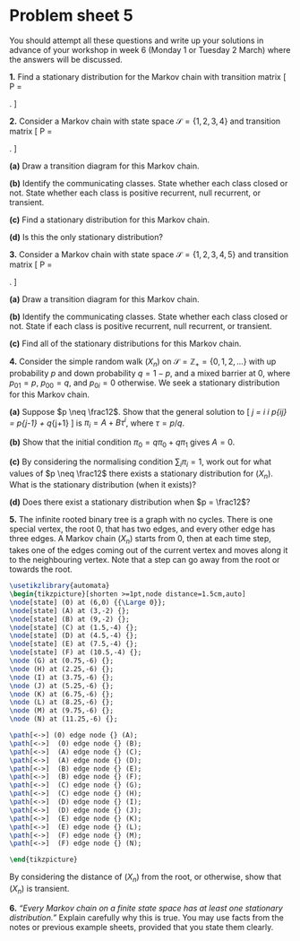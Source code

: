 # Problem sheet 5  {.unnumbered #P05}

<!--
<style>
.fold-btn { 
  float: right; 
  margin: -12px 0 0 0;
}
</style

<script type="text/javascript">
$(document).ready(function() {
  $folds = $(".myanswers");
  $folds.wrapInner("<div class=\"fold-blck\">"); // wrap a div container around content
  $folds.prepend("<button class=\"fold-btn\">Show solution</button>");  // add a button
  $(".fold-blck").toggle();  // fold all blocks
  $(".fold-btn").on("click", function() {  // add onClick event
    $(this).text($(this).text() === "Hide solution" ? "Show solution" : "Hide solution");  // if the text equals "Fold", change it to "Unfold"or else to "Fold" 
    $(this).next(".fold-blck").toggle("linear");  // "swing" is the default easing function. This can be further customized in its speed or the overall animation itself.
  })
});
</script>
-->



<style>
.myanswers { 
display: none !important;
}
</style>



\commfalse



::: {.mysummary}
You should attempt all these questions and write up your solutions in advance of your workshop in week 6 (Monday 1 or Tuesday 2 March) where the answers will be discussed.
:::


:::: {.myq}
**1.** Find a stationary distribution for the Markov chain with transition matrix
\[ \mathsf P = \begin{pmatrix} \frac13 & \frac23 & 0 \\
                               \frac16 & \frac13 & \frac12 \\
                               0 & \frac13 & \frac23 \end{pmatrix} . \]

::: {.myanswers data-latex=""}
*Solution.* 
:::
::::



::::: {.myq}
**2.** Consider a Markov chain with state space $\mathcal S = \{1,2,3,4\}$ and transition matrix
\[  \mathsf P = \begin{pmatrix} \frac14 & \frac12 &\frac14 & 0 \\
                      \frac14 & \frac14 & \frac12 & 0 \\
                      \frac12 & \frac12 & 0 & 0 \\
                      \frac14 & 0       &\frac14 & \frac 12
                      \end{pmatrix} . \]

:::: {.subq}
**(a)** Draw a transition diagram for this Markov chain.

::: {.myanswers data-latex=""}
*Solution.* 

<!--
		\begin{tikzpicture}[shorten >=1pt,scale=1.2]
		\node[state] (2) at (0,0)  {$2$};
		\node[state] (1) at (2,1.15)  {$1$};
		\node[state] (3) at (2,-1.15) {$3$};
		\node[state] (4) at (4,0)  {$4$};
		
		\path[->] (1) edge [bend left]  node [above left]  {$\frac12$} (2);
		\path[->] (1) edge [bend left]  node [right]       {$\frac14$} (3);
		\path[->] (2) edge [bend left]  node [above left]  {$\frac14$} (1);
		\path[->] (2) edge [bend left]  node [below left]  {$\frac12$} (3);
		\path[->] (3) edge [bend left]  node [right]       {$\frac12$} (1);
		\path[->] (3) edge [bend left]  node [below left]  {$\frac12$} (2);
		\path[->] (4) edge              node [above right] {$\frac14$} (1);
		\path[->] (4) edge              node [below right] {$\frac14$} (3);
		
		\path[->] (1) edge [loop above] node [above] {$\frac14$} ();
		\path[->] (2) edge [loop left]  node [left]  {$\frac14$} ();
		\path[->] (4) edge [loop right] node [right] {$\frac12$} ();
		\end{tikzpicture}
-->
:::
::::

:::: {.subq}
**(b)** Identify the communicating classes. State whether each class closed or not. State whether each class is positive recurrent, null recurrent, or transient.

::: {.myanswers data-latex=""}
*Solution.* The class $\{1,2,3\}$ is closed, so is positive recurrent. The class $\{4\}$ is not closed, so is transient.
:::
::::

:::: {.subq}
**(c)** Find a stationary distribution for this Markov chain.

::: {.myanswers data-latex=""}
*Solution.* First, we write out the equations $\boldsymbol\pi = \boldsymbol\pi\mathsf P$, which are
\begin{align*}
\pi_1 &= \tfrac14\pi_1 + \tfrac14\pi_2 + \tfrac12\pi_3 + \tfrac14\pi_4 \\
\pi_2 &= \tfrac12\pi_1 + \tfrac14\pi_2 + \tfrac12\pi_3 \\
\pi_3 &= \tfrac14\pi_1 + \tfrac12\pi_2 \phantom{{}+\tfrac12\pi_3} + \tfrac14\pi_4 \\
\pi_4 &= \phantom{\tfrac12\pi_1 + \tfrac14\pi_2 + \tfrac12\pi_3+{}}  \tfrac12 \pi_4 .
\end{align*}
From the fourth equation we immediately see that $\pi_4 = 0$. Second, we rewrite the first two of the other equations with $\pi_1$ as the working variable, which gives
\begin{align}
3\pi_1 &= \phantom{3}\pi_2 + 2\pi_3 \tag{1} \\
2\pi_1 &= 3\pi_2 - 2\pi_3 \tag{2} .
\end{align}
Adding (1) and (2) gives $5\pi_1 = 4\pi_2$, so $\pi_2 = \frac54\pi_1$. Substituting this into (1) and solving gives $\pi_3 = \frac78 \pi_1$. Third, the normalising condition is
\[ \pi_1 + \pi_2 + \pi_3 + \pi_4 = \pi_1 + \tfrac54\pi_1 + \tfrac78\pi_1 + 0 = \tfrac{25}{8}\pi_1 = 1, \]
so $\pi_1 = \frac{8}{25}$. Hence, we have a stationary distribution
\[ \boldsymbol\pi = \left(\tfrac{8}{25} \quad \tfrac{10}{25} \quad \tfrac{7}{25} \quad 0 \right) .\]
:::
::::

:::: {.subq}
**(d)** Is this the only stationary distribution?

::: {.myanswers data-latex=""}
*Solution.* Yes. The Markov chain has one positive recurrent class, so there is a unique stationary distribution, and it is supported only on that class.
:::
::::
:::::

::::: {.myq}
**3.** Consider a Markov chain with state space $\mathcal S = \{1,2,3,4,5\}$ and transition matrix
\[  \mathsf P = \begin{pmatrix} \frac13 & \frac23 & 0 &0 & 0 \\
                   \frac13 & \frac23 & 0 &0 & 0 \\
                   0 &\frac35 & \frac15 & \frac15 & 0 \\
                   0 & 0 & 0 & \frac14 &\frac34 \\
                   0 & 0 & 0 & \frac12 & \frac12 \end{pmatrix} . \]

:::: {.subq}
**(a)** Draw a transition diagram for this Markov chain.

::: {.myanswers data-latex=""}
*Solution.* 
<!--
	\begin{tikzpicture}[shorten >=1pt,scale=1]
	\node[state] (1) at (0,0) {$1$};
	\node[state] (2) at (2,0) {$2$};
	\node[state] (3) at (4,0) {$3$};
	\node[state] (4) at (6,0) {$4$};
	\node[state] (5) at (8,0) {$5$};
	
	\path[->] (1) edge [bend left]  node [above] {$\frac23$} (2);
	\path[->] (2) edge [bend left]  node [below] {$\frac13$} (1);
	\path[->] (3) edge              node [above] {$\frac35$} (2);
	\path[->] (3) edge              node [above] {$\frac15$} (4);
	\path[->] (4) edge [bend left]  node [above] {$\frac34$} (5);
	\path[->] (5) edge [bend left]  node [below] {$\frac12$} (4);
	
	\path[->] (1) edge [loop left]  node [left]  {$\frac13$} ();
	\path[->] (2) edge [loop above] node [above] {$\frac23$} ();
	\path[->] (3) edge [loop above] node [above] {$\frac15$} ();
	\path[->] (4) edge [loop above] node [above] {$\frac14$} ();
	\path[->] (5) edge [loop right] node [right] {$\frac12$} ();
	\end{tikzpicture}
-->
:::
::::

:::: {.subq}
**(b)** Identify the communicating classes. State whether each class closed or not. State if each class is positive recurrent, null recurrent, or transient.

::: {.myanswers data-latex=""}
*Solution.* The class $\{1,2\}$ is closed, so is positive recurrent. The class $\{3\}$ is not closed, so is transient. The class $\{4,5\}$ is closed, so is positive recurrent.
:::
::::

:::: {.subq}
**(c)** Find all of the stationary distributions for this Markov chain.

::: {.myanswers data-latex=""}
*Solution.* We can have a stationary distribution supported on either of the positive recurrent classes, but we will always have $\pi_3 = 0$, as that state is transient. For the class $\{1,2\}$ we have
	\[ \pi_1 = \tfrac13\pi_1 + \tfrac13\pi_2 \qquad \pi_2 = \tfrac23\pi_1 + \tfrac23\pi_2 , \]
	giving $\pi_2 = 2\pi_1$, and a stationary distribution $(\tfrac 13, \tfrac23, 0, 0, 0)$. For the class $\{4,5\}$, we have
	\[ \pi_4 = \tfrac14\pi_4 + \tfrac12\pi_5 \qquad \pi_5 = \tfrac34\pi_4 + \tfrac12\pi_5 , \]
	giving $3\pi_4 = 2\pi_5$, and a stationary distribution $(0,0,0,\frac25,\frac35)$. Finally, any linear combination of those where the coefficients are positive and add to $1$ will also be a stationary distribution, so we have a family of stationary distributions
	\[ \left( \tfrac13\alpha \quad \tfrac23\alpha \quad 0 \quad \tfrac25(1-\alpha) \quad \tfrac35(1-\alpha) \right)    \]
	for $0 \leq \alpha \leq 1$.
:::
::::
:::::





::::: {.myq}
**4.** Consider the simple random walk $(X_n)$ on $\mathcal S = \mathbb Z_+ = \{0,1,2,\dots\}$ with up probability $p$ and down probability $q = 1-p$, and a mixed barrier at $0$, where $p_{01} = p$, $p_{00} = q$, and $p_{0i} = 0$ otherwise. We seek a stationary distribution for this Markov chain.

:::: {.subq}
**(a)** Suppose $p \neq \frac12$. Show that the general solution to 
\[ \pi_j = \sum_i \pi_i p_{ij} = p\pi_{j-1} + q\pi_{j+1} \]
is $\pi_i = A + B\tau^i$, where $\tau = p/q$.

::: {.myanswers data-latex=""}
*Solution.* Let's rewrite this as $q\pi_{j+1} - \pi_j + p\pi_{j-1} = 0$. This is a homogeneous linear difference equation. The characteristic equation is $p\lambda^2 - \lambda + p = 0$, which factorises as $(q\lambda - p)(\lambda-1) = 0$ (using that $p + q = 1$), which has solutions $\lambda = 1$ and $\lambda = p/q = \tau$. Since $p \neq \frac12$, these roots are distinct. So the general solution is $\pi_i = A + B\tau^i$.
:::
::::

:::: {.subq}
**(b)** Show that the initial condition $\pi_0 = q\pi_0 + q\pi_1$ gives $A = 0$.

::: {.myanswers data-latex=""}
*Solution.* The initial condition gives
\[ A + B = q(A + B) + q(A + B\tau)  ,\]
which after rearranging gives $(1-2q)A = 0$, where we have used $q + q\tau = q + p = 1$. Since $1-2q\neq 0$, we must have $A = 0$. 
:::
::::

:::: {.subq}
**(c)** By considering the normalising condition $\sum_i \pi_i =1$, work out for what values of $p \neq \frac12$ there exists a stationary distribution for $(X_n)$. What is the stationary distribution (when it exists)?

::: {.myanswers data-latex=""}
*Solution.* We have $\pi_i = B\tau^i$, so require $B \sum_{i=1}^\infty \tau^i = 1$. When $p > \frac12$, then $\tau > 1$ and the sum does not converge, and we have no stationary distribution. When $p < \frac12$, then $\tau < 1$, so
  \[ \sum_{i=1}^\infty \tau^i = \frac{1}{1-\tau} \qquad \Rightarrow \qquad B = \frac{1}{\frac{1}{1-\tau}} = 1 - \tau, \]
so we have a geometric stationary distribution $\pi_i = (1-\tau)\tau^i$.
:::
::::

:::: {.subq}
**(d)** Does there exist a stationary distribution when $p = \frac12$?

::: {.myanswers data-latex=""}
*Solution.* 
Here, the linear difference equation has general solution $\pi_i = A + Bi$, as we saw with the symmetric gambler's ruin problem. The initial condition gives $A = \frac12A + \frac12(A + B)$, and so $B = 0$, giving $\pi_i = A$. The normalisation condition is $\infty \times A = 1$, which cannot be fulfilled. Hence no stationary distribution exists.
:::
::::
:::::

:::: {.myq}
**5.** The infinite rooted binary tree is a graph with no cycles. There is one special vertex, the root 0, that has two edges, and every other edge has three edges. A Markov chain $(X_n)$ starts from 0, then at each time step, takes one of the edges coming out of the current vertex and moves along it to the neighbouring vertex. Note that a step can go away from the root or towards the root.

```tikz
\usetikzlibrary{automata}
\begin{tikzpicture}[shorten >=1pt,node distance=1.5cm,auto]
\node[state] (0) at (6,0) {{\Large 0}};
\node[state] (A) at (3,-2) {};
\node[state] (B) at (9,-2) {};
\node[state] (C) at (1.5,-4) {};
\node[state] (D) at (4.5,-4) {};
\node[state] (E) at (7.5,-4) {};
\node[state] (F) at (10.5,-4) {};
\node (G) at (0.75,-6) {};
\node (H) at (2.25,-6) {};
\node (I) at (3.75,-6) {};
\node (J) at (5.25,-6) {};
\node (K) at (6.75,-6) {}; 
\node (L) at (8.25,-6) {};
\node (M) at (9.75,-6) {};
\node (N) at (11.25,-6) {};

\path[<->] (0) edge node {} (A);
\path[<->]	(0) edge node {} (B);
\path[<->]	(A) edge node {} (C);
\path[<->]	(A) edge node {} (D);
\path[<->]	(B) edge node {} (E);
\path[<->]	(B) edge node {} (F);
\path[<->]	(C) edge node {} (G);
\path[<->]	(C) edge node {} (H);
\path[<->]	(D) edge node {} (I);
\path[<->]	(D) edge node {} (J);
\path[<->]	(E) edge node {} (K);
\path[<->]	(E) edge node {} (L);
\path[<->]	(F) edge node {} (M);
\path[<->]	(F) edge node {} (N);

\end{tikzpicture}
```

By considering the distance of $(X_n)$ from the root, or otherwise, show that $(X_n)$ is transient.

::: {.myanswers data-latex=""}
*Solution.* 
:::
::::

:::: {.myq}
**6.** *"Every Markov chain on a finite state space has at least one stationary distribution."* Explain carefully why this is true. You may use facts from the notes or previous example sheets, provided that you state them clearly.

::: {.myanswers data-latex=""}
*Solution.* In Problem Sheet 4, Question 3, we showed that every finite-state Markov chain has a closed communicating class. In lectures, we showed the finite closed communicating classes are positive recurrent. If we look at the Markov chain restricted to just such a positive recurrent and closed class, then that restricted Markov chain is irreducible and positive recurrent, so it has a stationary distribution $\boldsymbol\pi$. Since the class is closed, we have a stationary distribution that is $\boldsymbol\pi$ on the given closed class and $0$ elsewhere.
:::
::::


